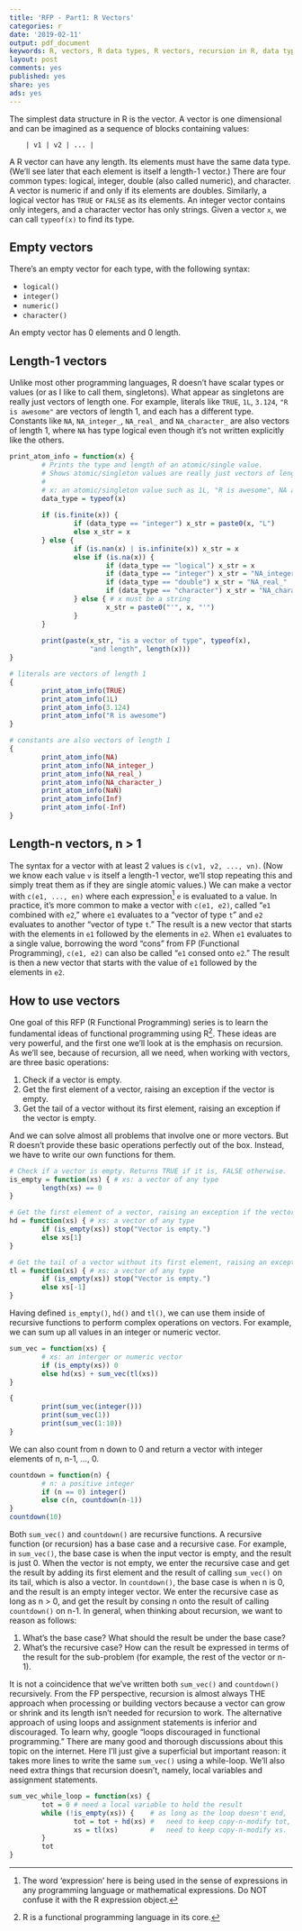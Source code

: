 ```yaml
---
title: 'RFP - Part1: R Vectors'
categories: r
date: '2019-02-11'
output: pdf_document
keywords: R, vectors, R data types, R vectors, recursion in R, data types in R, RFP series, R functional programming, R is a functional programming language, FP, functional programming in R, head, tail, is empty in R, check a R vector is empty, length-1 vectors, length-n vectors, singleton, atomic value in R, R basic data type, R basic data structure, sum a vector using recursion in R, count down using recursion in R
layout: post
comments: yes
published: yes
share: yes
ads: yes
---
```


The simplest data structure in R is the vector. A vector is one dimensional and can be imagined as a sequence of blocks containing values: 

        | v1 | v2 | ... |

A R vector can have any length. Its elements must have the same data type. (We'll see later that each element is itself a length-1 vector.) There are four common types: logical, integer, double (also called numeric), and character. A vector is numeric if and only if its elements are doubles. Similarly, a logical vector has `TRUE` or `FALSE` as its elements. An integer vector contains only integers, and a character vector has only strings. Given a vector `x`, we can call `typeof(x)` to find its type.

## Empty vectors 

There's an empty vector for each type, with the following syntax:

* `logical()`
* `integer()`
* `numeric()`
* `character()`

An empty vector has 0 elements and 0 length.

## Length-1 vectors

Unlike most other programming languages, R doesn't have scalar types or values (or as I like to call them, singletons). What appear as singletons are really just vectors of length one. For example, literals like `TRUE`, `1L`, `3.124`, `"R is awesome"` are vectors of length 1, and each has a different type. Constants like `NA`, `NA_integer_`, `NA_real_` and `NA_character_` are also vectors of length 1, where `NA` has type logical even though it's not written explicitly like the others.
```r
print_atom_info = function(x) {
        # Prints the type and length of an atomic/single value. 
        # Shows atomic/singleton values are really just vectors of length 1.
        #
        # x: an atomic/singleton value such as 1L, "R is awesome", NA and etc.
        data_type = typeof(x)
        
        if (is.finite(x)) {
                if (data_type == "integer") x_str = paste0(x, "L")
                else x_str = x
        } else {
                if (is.nan(x) | is.infinite(x)) x_str = x
                else if (is.na(x)) { 
                        if (data_type == "logical") x_str = x
                        if (data_type == "integer") x_str = "NA_integer_"
                        if (data_type == "double") x_str = "NA_real_"
                        if (data_type == "character") x_str = "NA_character_"
                } else { # x must be a string
                        x_str = paste0("'", x, "'")   
                }        
        }
                
        print(paste(x_str, "is a vector of type", typeof(x), 
                    "and length", length(x)))
}

# literals are vectors of length 1
{
        print_atom_info(TRUE)        
        print_atom_info(1L) 
        print_atom_info(3.124)        
        print_atom_info("R is awesome")
}

# constants are also vectors of length 1
{
        print_atom_info(NA)
        print_atom_info(NA_integer_)
        print_atom_info(NA_real_)
        print_atom_info(NA_character_)
        print_atom_info(NaN)
        print_atom_info(Inf)
        print_atom_info(-Inf)
}
```

## Length-n vectors, n > 1

The syntax for a vector with at least 2 values is `c(v1, v2, ..., vn)`. (Now we know each value `v` is itself a length-1 vector, we'll stop repeating this and simply treat them as if they are single atomic values.) We can make a vector with `c(e1, ..., en)` where each expression[^1] `e` is evaluated to a value. In practice, it's more common to make a vector with `c(e1, e2)`, called "`e1` combined with `e2`," where `e1` evaluates to a "vector of type `t`" and `e2` evaluates to another "vector of type `t`." The result is a new vector that starts with the elements in `e1` followed by the elements in `e2`. When `e1` evaluates to a single value, borrowing the word "cons" from FP (Functional Programming), `c(e1, e2)` can also be called "`e1` consed onto `e2`." The result is then a new vector that starts with the value of `e1` followed by the elements in `e2`.

## How to use vectors

One goal of this RFP (R Functional Programming) series is to learn the fundamental ideas of functional programming using R[^2]. These ideas are very powerful, and the first one we'll look at is the emphasis on recursion. As we'll see, because of recursion, all we need, when working with vectors, are three basic operations:

1. Check if a vector is empty.
2. Get the first element of a vector, raising an exception if the vector is empty.
3. Get the tail of a vector without its first element, raising an exception if the vector is empty.

And we can solve almost all problems that involve one or more vectors. But R doesn't provide these basic operations perfectly out of the box. Instead, we have to write our own functions for them. 
```r
# Check if a vector is empty. Returns TRUE if it is, FALSE otherwise.
is_empty = function(xs) { # xs: a vector of any type
        length(xs) == 0
}

# Get the first element of a vector, raising an exception if the vector is empty.
hd = function(xs) { # xs: a vector of any type
        if (is_empty(xs)) stop("Vector is empty.")
        else xs[1]
}

# Get the tail of a vector without its first element, raising an exception if the vector is empty.
tl = function(xs) { # xs: a vector of any type
        if (is_empty(xs)) stop("Vector is empty.")
        else xs[-1]
}
```

Having defined `is_empty()`, `hd()` and `tl()`, we can use them inside of recursive functions to perform complex operations on vectors. For example, we can sum up all values in an integer or numeric vector. 
```r
sum_vec = function(xs) {
        # xs: an interger or numeric vector
        if (is_empty(xs)) 0
        else hd(xs) + sum_vec(tl(xs))
}

{
        print(sum_vec(integer()))
        print(sum_vec(1))
        print(sum_vec(1:10))
}
```

We can also count from n down to 0 and return a vector with integer elements of n, n-1, ..., 0.
```r
countdown = function(n) {
        # n: a positive integer
        if (n == 0) integer()
        else c(n, countdown(n-1))
}
countdown(10)
```

Both `sum_vec()` and `countdown()` are recursive functions. A recursive function (or recursion) has a base case and a recursive case. For example, in `sum_vec()`, the base case is when the input vector is empty, and the result is just 0. When the vector is not empty, we enter the recursive case and get the result by adding its first element and the result of calling `sum_vec()` on its tail, which is also a vector. In `countdown()`, the base case is when n is 0, and the result is an empty integer vector. We enter the recursive case as long as n > 0, and get the result by consing n onto the result of calling `countdown()` on n-1. In general, when thinking about recursion, we want to reason as follows:

1. What's the base case? What should the result be under the base case?
2. What's the recursive case? How can the result be expressed in terms of the result for the sub-problem (for example, the rest of the vector or n-1). 

It is not a coincidence that we've written both `sum_vec()` and `countdown()` recursively. From the FP perspective, recursion is almost always THE approach when processing or building vectors because a vector can grow or shrink and its length isn't needed for recursion to work. The alternative approach of using loops and assignment statements is inferior and discouraged. To learn why, google "loops discouraged in functional programming." There are many good and thorough discussions about this topic on the internet. Here I'll just give a superficial but important reason: it takes more lines to write the same `sum_vec()` using a while-loop. We'll also need extra things that recursion doesn't, namely, local variables and assignment statements.
```r
sum_vec_while_loop = function(xs) {
        tot = 0 # need a local variable to hold the result
        while (!is_empty(xs)) {    # as long as the loop doesn't end,
                tot = tot + hd(xs) #   need to keep copy-n-modify tot, and 
                xs = tl(xs)        #   need to keep copy-n-modify xs.
        }
        tot
}
```

[^1]: The word 'expression' here is being used in the sense of expressions in any programming language or mathematical expressions. Do NOT confuse it with the R expression object. 
[^2]: R is a functional programming language in its core.